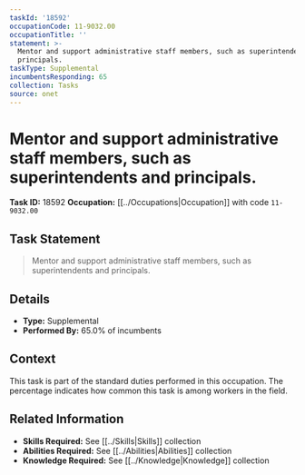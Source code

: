 ```yaml
---
taskId: '18592'
occupationCode: 11-9032.00
occupationTitle: ''
statement: >-
  Mentor and support administrative staff members, such as superintendents and
  principals.
taskType: Supplemental
incumbentsResponding: 65
collection: Tasks
source: onet
---
```

# Mentor and support administrative staff members, such as superintendents and principals.

**Task ID:** 18592
**Occupation:** [[../Occupations|Occupation]] with code `11-9032.00`

## Task Statement

> Mentor and support administrative staff members, such as superintendents and principals.

## Details

- **Type:** Supplemental
- **Performed By:** 65.0% of incumbents

## Context

This task is part of the standard duties performed in this occupation. The percentage indicates how common this task is among workers in the field.

## Related Information

- **Skills Required:** See [[../Skills|Skills]] collection
- **Abilities Required:** See [[../Abilities|Abilities]] collection
- **Knowledge Required:** See [[../Knowledge|Knowledge]] collection
